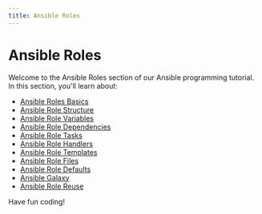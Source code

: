 ```yaml
---
title: Ansible Roles
---
```


# Ansible Roles

Welcome to the Ansible Roles section of our Ansible programming tutorial. In this section, you'll learn about:

- [Ansible Roles Basics](./0-ansible-roles-basics.mdx)
- [Ansible Role Structure](./1-ansible-role-structure.mdx)
- [Ansible Role Variables](./2-ansible-role-variables.mdx)
- [Ansible Role Dependencies](./3-ansible-role-dependencies.mdx)
- [Ansible Role Tasks](./4-ansible-role-tasks.mdx)
- [Ansible Role Handlers](./5-ansible-role-handlers.mdx)
- [Ansible Role Templates](./6-ansible-role-templates.mdx)
- [Ansible Role Files](./7-ansible-role-files.mdx)
- [Ansible Role Defaults](./8-ansible-role-defaults.mdx)
- [Ansible Galaxy](./9-ansible-galaxy.mdx)
- [Ansible Role Reuse](./10-ansible-role-reuse.mdx)

Have fun coding!